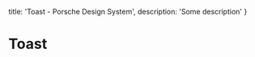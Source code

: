 
  title: 'Toast - Porsche Design System',
  description: 'Some description'
}

# Toast <ComponentStatus tagName="p-toast"></ComponentStatus>
